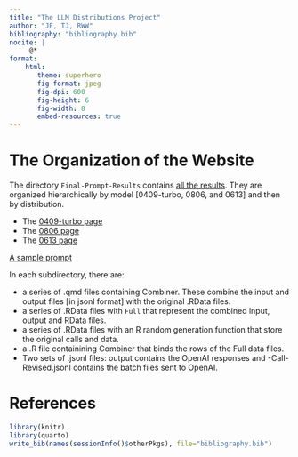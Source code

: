 ```yaml
---
title: "The LLM Distributions Project"
author: "JE, TJ, RWW"
bibliography: "bibliography.bib"
nocite: |
     @*
format:
    html:
       theme: superhero
       fig-format: jpeg
       fig-dpi: 600
       fig-height: 6
       fig-width: 8
       embed-resources: true
---
```


# The Organization of the Website

The directory `Final-Prompt-Results` contains [all the results](https://github.com/robertwwalker/LLM_Distributions/tree/main/Final-Prompt-Results).  They are organized hierarchically by model [0409-turbo, 0806, and 0613] and then by distribution.

- The [0409-turbo page](./Final-Prompt-Results/0409-turbo/Complete.Analysis-0409.html)
- The [0806 page](./Final-Prompt-Results/0806/Complete.Analysis-0806.html)
- The [0613 page](./Final-Prompt-Results/0613/Complete.Analysis.html)

[A sample prompt](./Final-Prompt-Results/Prompt-1.html)

In each subdirectory, there are: 

- a series of .qmd files containing Combiner.  These combine the input and output files [in jsonl format] with the original .RData files.
- a series of .RData files with `Full` that represent the combined input, output and RData files.
- a series of .RData files with an R random generation function that store the original calls and data.
- a .R file containining Combiner that binds the rows of the Full data files.
- Two sets of .jsonl files: output contains the OpenAI responses and -Call-Revised.jsonl contains the batch files sent to OpenAI.

# References

```r
library(knitr)
library(quarto)
write_bib(names(sessionInfo()$otherPkgs), file="bibliography.bib")
```

